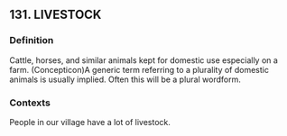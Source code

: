 ## 131. LIVESTOCK
### Definition
Cattle, horses, and similar animals kept for domestic use especially on a farm. (Concepticon)A generic term referring to a plurality of domestic animals is usually implied. Often this will be a plural wordform.

### Contexts
People in our village have a lot of livestock.

